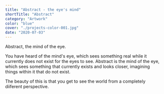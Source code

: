 ```yaml
---
title: "Abstract - the eye's mind"
shortTitle: "Abstract"
category: "Artwork"
color: "blue"
cover: "./projects-color-001.jpg"
date: "2020-07-03"
---
```


<p>
Abstract, the mind of the eye. 
</p>

<p>
You have heard of the mind's eye, which sees something real while it currently does not exist for the eyes to see. Abstract is the mind of the eye, which sees something that currently exists and looks closer, imagining things within it that do not exist.
</p>

<p>
The beauty of this is that you get to see the world from a completely diiferent perspective.
</p>